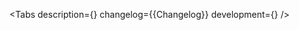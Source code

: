 

<Meta of={Stories} />

<ComponentHeader
    name='BottomSheet'
    design='https://www.figma.com/file/cdNnkh2QdxuvYLrBm4cubM/Web-%3A%3A-Core-Default-Components?type=design&node-id=90473%3A114628&mode=design&t=Itgzojk9BOtPqYkS-1'
    children='Используется для отображения контента в модальном слое.'
/>

<Tabs
    description={<Description />}
    changelog={<Markdown>{Changelog}</Markdown>}
    development={<Development />}
/>
